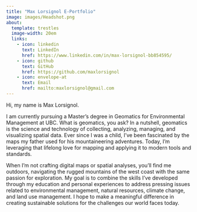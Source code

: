 ```yaml
---
title: "Max Lorsignol E-Portfolio"
image: images/Headshot.png
about:
  template: trestles
  image-width: 20em
  links: 
    - icon: linkedin
      text: LinkedIn
      href: https://www.linkedin.com/in/max-lorsignol-bb854595/
    - icon: github
      text: GitHub
      href: https://github.com/maxlorsignol
    - icon: envelope-at
      text: Email
      href: mailto:maxlorsignol@gmail.com
---
```


Hi, my name is Max Lorsignol.

I am currently pursuing a Master's degree in Geomatics for Environmental Management at UBC. What is geomatics, you ask? In a nutshell, geomatics is the science and technology of collecting, analyzing, managing, and visualizing spatial data. Ever since I was a child, I’ve been fascinated by the maps my father used for his mountaineering adventures. Today, I’m leveraging that lifelong love for mapping and applying it to modern tools and standards.

When I’m not crafting digital maps or spatial analyses, you’ll find me outdoors, navigating the rugged mountains of the west coast with the same passion for exploration. My goal is to combine the skills I’ve developed through my education and personal experiences to address pressing issues related to environmental management, natural resources, climate change, and land use management. I hope to make a meaningful difference in creating sustainable solutions for the challenges our world faces today.